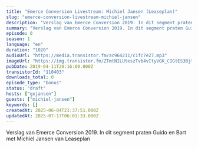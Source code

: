 ```yaml
---
title: "Emerce Conversion Livestream: Michiel Jansen (Leaseplan)"
slug: "emerce-conversion-livestream-michiel-jansen"
description: "Verslag van Emerce Conversion 2019. In dit segment praten Guido en Bart met Michiel Jansen van Leaseplan"
summary: "Verslag van Emerce Conversion 2019. In dit segment praten Guido en Bart met Michiel Jansen van Leaseplan"
episode: 0
season: 1
language: "en"
duration: "1020"
audioUrl: "https://media.transistor.fm/ac964211/c1fc7e27.mp3"
imageUrl: "https://img.transistor.fm/ZTmtNILUteszTvb4vItyVGK_CIGtES3BjtcjV9p9roA/rs:fill:3000:3000:1/q:60/aHR0cHM6Ly9pbWct/dXBsb2FkLXByb2R1/Y3Rpb24udHJhbnNp/c3Rvci5mbS9lcGlz/b2RlLzExMDQwMy8x/NjAyMDc1NzMzLWFy/dHdvcmsuanBn.webp"
pubDate: 2019-04-11T20:16:00.000Z
transistorId: "110403"
downloads_total: 0
episode_type: "bonus"
status: "draft"
hosts: ["gxjansen"]
guests: ["michiel-jansen"]
keywords: []
createdAt: 2025-06-04T21:37:51.000Z
updatedAt: 2025-07-17T06:01:33.000Z
---
```


Verslag van Emerce Conversion 2019. In dit segment praten Guido en Bart met Michiel Jansen van Leaseplan
